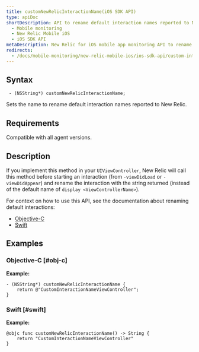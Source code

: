 ```yaml
---
title: customNewRelicInteractionName(iOS SDK API)
type: apiDoc
shortDescription: API to rename default interaction names reported to New Relic.
  - Mobile monitoring
  - New Relic Mobile iOS
  - iOS SDK API
metaDescription: New Relic for iOS mobile app monitoring API to rename default interaction names reported to New Relic.
redirects:
  - /docs/mobile-monitoring/new-relic-mobile-ios/ios-sdk-api/custom-interaction-name-ios-sdk-api
---
```


## Syntax

```
 - (NSString*) customNewRelicInteractionName;
```

Sets the name to rename default interaction names reported to New Relic.

## Requirements

Compatible with all agent versions.

## Description

If you implement this method in your `UIViewController`, New Relic will call this method before starting an interaction (from `-viewDidLoad` or `-viewDidAppear`) and rename the interaction with 
the string returned (instead of the default name of `display <ViewControllerName>`).

For context on how to use this API, see the documentation about renaming default interactions:

* [Objective-C](https://docs.newrelic.com/docs/mobile-monitoring/new-relic-mobile-ios/ios-sdk-api/ios-sdk-api-guide/#objc-renaming-default-interaction)
* [Swift](https://docs.newrelic.com/docs/mobile-monitoring/new-relic-mobile-ios/ios-sdk-api/ios-sdk-api-guide/#swift-renaming-default-interaction)

## Examples

### Objective-C [#obj-c]

**Example:**

```
- (NSString*) customNewRelicInteractionName {
    return @"CustomInteractionNameViewController";
}
```

### Swift [#swift]

**Example:**

```
@objc func customNewRelicInteractionName() -> String {
    return "CustomInteractionNameViewController"
}
```
